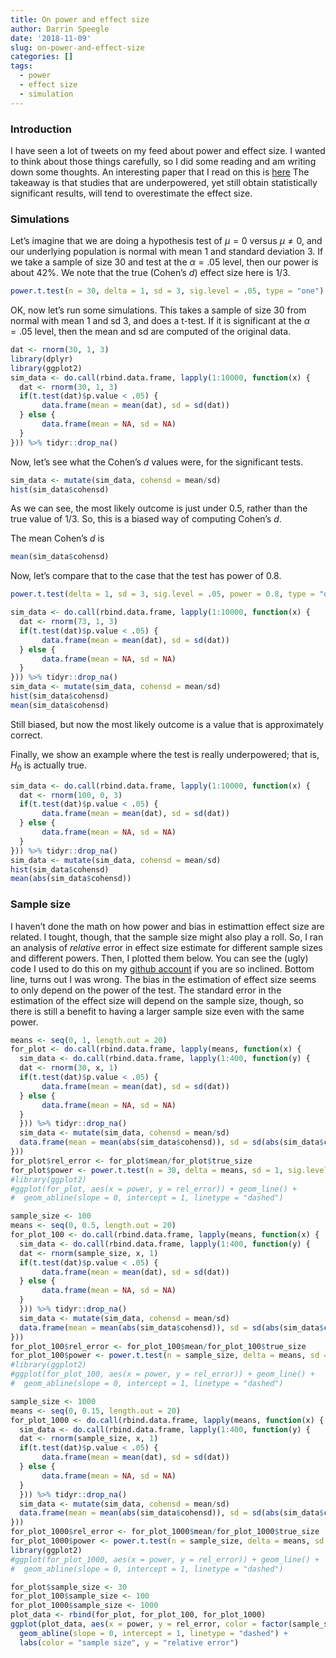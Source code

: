 ```yaml
---
title: On power and effect size
author: Darrin Speegle
date: '2018-11-09'
slug: on-power-and-effect-size
categories: []
tags:
  - power
  - effect size
  - simulation
---
```


### Introduction

I have seen a lot of tweets on my feed about power and effect size. I wanted to think about those things carefully, so I did some reading and am writing down some thoughts. An interesting paper that I read on this is [here](http://www.stat.columbia.edu/~gelman/research/unpublished/power.pdf) The takeaway is that studies that are underpowered, yet still obtain statistically significant results, will tend to overestimate the effect size.

### Simulations

Let's imagine that we are doing a hypothesis test of $\mu = 0$ versus $\mu \not = 0$, and our underlying population is normal with mean 1 and standard deviation 3. If we take a sample of size 30 and test at the $\alpha = .05$ level, then our power is about 42%. We note that the true (Cohen's $d$) effect size here is 1/3.  

```r
power.t.test(n = 30, delta = 1, sd = 3, sig.level = .05, type = "one")
```

OK, now let's run some simulations. This takes a sample of size 30 from normal with mean 1 and sd 3, and does a t-test. If it is significant at the $\alpha = .05$ level, then the mean and sd are computed of the original data. 

```r
dat <- rnorm(30, 1, 3)
library(dplyr)
library(ggplot2)
sim_data <- do.call(rbind.data.frame, lapply(1:10000, function(x) {
  dat <- rnorm(30, 1, 3)
  if(t.test(dat)$p.value < .05) { 
       data.frame(mean = mean(dat), sd = sd(dat))
  } else {
       data.frame(mean = NA, sd = NA)
  }
})) %>% tidyr::drop_na()

```

Now, let's see what the Cohen's $d$ values were, for the significant tests.

```r
sim_data <- mutate(sim_data, cohensd = mean/sd)
hist(sim_data$cohensd)
```
As we can see, the most likely outcome is just under 0.5, rather than the true value of 1/3. So, this is a biased way of computing Cohen's $d$. 

The mean Cohen's $d$ is 
```r
mean(sim_data$cohensd)
```

Now, let's compare that to the case that the test has power of 0.8.

```r
power.t.test(delta = 1, sd = 3, sig.level = .05, power = 0.8, type = "one")
```

```r
sim_data <- do.call(rbind.data.frame, lapply(1:10000, function(x) {
  dat <- rnorm(73, 1, 3)
  if(t.test(dat)$p.value < .05) { 
       data.frame(mean = mean(dat), sd = sd(dat))
  } else {
       data.frame(mean = NA, sd = NA)
  }
})) %>% tidyr::drop_na()
sim_data <- mutate(sim_data, cohensd = mean/sd)
hist(sim_data$cohensd)
mean(sim_data$cohensd)
```
Still biased, but now the most likely outcome is a value that is approximately correct. 

Finally, we show an example where the test is really underpowered; that is, $H_0$ is actually true.

```r
sim_data <- do.call(rbind.data.frame, lapply(1:10000, function(x) {
  dat <- rnorm(100, 0, 3)
  if(t.test(dat)$p.value < .05) { 
       data.frame(mean = mean(dat), sd = sd(dat))
  } else {
       data.frame(mean = NA, sd = NA)
  }
})) %>% tidyr::drop_na()
sim_data <- mutate(sim_data, cohensd = mean/sd)
hist(sim_data$cohensd)
mean(abs(sim_data$cohensd))
```



### Sample size

I haven't done the math on how power and bias in estimattion effect size are related. I tought, though, that the sample size might also play a roll. So, I ran an analysis of *relative* error in effect size estimate for different sample sizes and different powers. Then, I plotted them below. You can see the (ugly) code I used to do this on my [github account](https://github.com/speegled/blog) if you are so inclined. Bottom line, turns out I was wrong. The bias in the estimation of effect size seems to only depend on the power of the test. The standard error in the estimation of the effect size will depend on the sample size, though, so there is still a benefit to having a larger sample size even with the same power.


```r
means <- seq(0, 1, length.out = 20)
for_plot <- do.call(rbind.data.frame, lapply(means, function(x) {
  sim_data <- do.call(rbind.data.frame, lapply(1:400, function(y) {
  dat <- rnorm(30, x, 1)
  if(t.test(dat)$p.value < .05) { 
       data.frame(mean = mean(dat), sd = sd(dat))
  } else {
       data.frame(mean = NA, sd = NA)
  }
  })) %>% tidyr::drop_na()
  sim_data <- mutate(sim_data, cohensd = mean/sd)
  data.frame(mean = mean(abs(sim_data$cohensd)), sd = sd(abs(sim_data$cohensd)), true_size = x)
}))
for_plot$rel_error <- for_plot$mean/for_plot$true_size
for_plot$power <- power.t.test(n = 30, delta = means, sd = 1, sig.level = .05, type = "one")$power
#library(ggplot2)
#ggplot(for_plot, aes(x = power, y = rel_error)) + geom_line() + 
#  geom_abline(slope = 0, intercept = 1, linetype = "dashed")
```

```r
sample_size <- 100
means <- seq(0, 0.5, length.out = 20)
for_plot_100 <- do.call(rbind.data.frame, lapply(means, function(x) {
  sim_data <- do.call(rbind.data.frame, lapply(1:400, function(y) {
  dat <- rnorm(sample_size, x, 1)
  if(t.test(dat)$p.value < .05) { 
       data.frame(mean = mean(dat), sd = sd(dat))
  } else {
       data.frame(mean = NA, sd = NA)
  }
  })) %>% tidyr::drop_na()
  sim_data <- mutate(sim_data, cohensd = mean/sd)
  data.frame(mean = mean(abs(sim_data$cohensd)), sd = sd(abs(sim_data$cohensd)), true_size = x)
}))
for_plot_100$rel_error <- for_plot_100$mean/for_plot_100$true_size
for_plot_100$power <- power.t.test(n = sample_size, delta = means, sd = 1, sig.level = .05, type = "one")$power
#library(ggplot2)
#ggplot(for_plot_100, aes(x = power, y = rel_error)) + geom_line() + 
#  geom_abline(slope = 0, intercept = 1, linetype = "dashed")
```



```r
sample_size <- 1000
means <- seq(0, 0.15, length.out = 20)
for_plot_1000 <- do.call(rbind.data.frame, lapply(means, function(x) {
  sim_data <- do.call(rbind.data.frame, lapply(1:400, function(y) {
  dat <- rnorm(sample_size, x, 1)
  if(t.test(dat)$p.value < .05) { 
       data.frame(mean = mean(dat), sd = sd(dat))
  } else {
       data.frame(mean = NA, sd = NA)
  }
  })) %>% tidyr::drop_na()
  sim_data <- mutate(sim_data, cohensd = mean/sd)
  data.frame(mean = mean(abs(sim_data$cohensd)), sd = sd(abs(sim_data$cohensd)), true_size = x)
}))
for_plot_1000$rel_error <- for_plot_1000$mean/for_plot_1000$true_size
for_plot_1000$power <- power.t.test(n = sample_size, delta = means, sd = 1, sig.level = .05, type = "one")$power
library(ggplot2)
#ggplot(for_plot_1000, aes(x = power, y = rel_error)) + geom_line() + 
#  geom_abline(slope = 0, intercept = 1, linetype = "dashed")
```


```r
for_plot$sample_size <- 30
for_plot_100$sample_size <- 100
for_plot_1000$sample_size <- 1000
plot_data <- rbind(for_plot, for_plot_100, for_plot_1000)
ggplot(plot_data, aes(x = power, y = rel_error, color = factor(sample_size))) + geom_line() + 
  geom_abline(slope = 0, intercept = 1, linetype = "dashed") +
  labs(color = "sample size", y = "relative error") 
  
```
